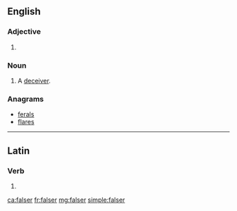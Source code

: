 ==English==

===Adjective===
{{head|en|adjective comparative form}}

# {{en-comparative of|false}}

===Noun===
{{en-noun}}

# {{context|obsolete|lang=en}} A [[deceiver]].
#: {{rfquotek|Spenser}}

===Anagrams===
* [[ferals#English|ferals]]
* [[flares#English|flares]]

----

==Latin==

===Verb===
{{la-verb-form|falser}}

# {{inflection of|falsō||1|s|pres|pasv|subj|lang=la}}

[[ca:falser]]
[[fr:falser]]
[[mg:falser]]
[[simple:falser]]